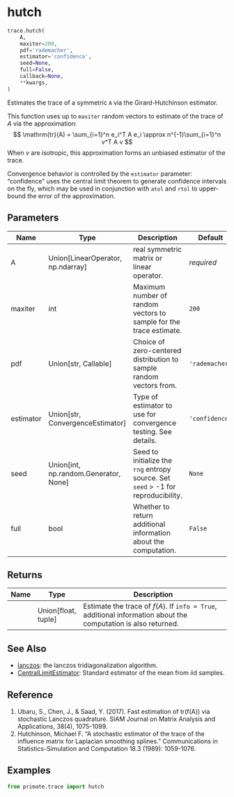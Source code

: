 # hutch { #trace.hutch }

```python
trace.hutch(
    A,
    maxiter=200,
    pdf='rademacher',
    estimator='confidence',
    seed=None,
    full=False,
    callback=None,
    **kwargs,
)
```

Estimates the trace of a symmetric `A` via the Girard-Hutchinson estimator.

This function uses up to `maxiter` random vectors to estimate of the trace of $A$ via the approximation:
$$ \mathrm{tr}(A) = \sum_{i=1}^n e_i^T A e_i \approx n^{-1}\sum_{i=1}^n v^T A v $$
When $v$ are isotropic, this approximation forms an unbiased estimator of the trace.

:::{.callout-note}
Convergence behavior is controlled by the `estimator` parameter: "confidence" uses the central limit theorem to generate confidence
intervals on the fly, which may be used in conjunction with `atol` and `rtol` to upper-bound the error of the approximation.
:::

## Parameters {.doc-section .doc-section-parameters}

| Name      | Type                                    | Description                                                                       | Default        |
|-----------|-----------------------------------------|-----------------------------------------------------------------------------------|----------------|
| A         | Union\[LinearOperator, np.ndarray\]     | real symmetric matrix or linear operator.                                         | _required_     |
| maxiter   | int                                     | Maximum number of random vectors to sample for the trace estimate.                | `200`          |
| pdf       | Union\[str, Callable\]                  | Choice of zero-centered distribution to sample random vectors from.               | `'rademacher'` |
| estimator | Union\[str, ConvergenceEstimator\]      | Type of estimator to use for convergence testing. See details.                    | `'confidence'` |
| seed      | Union\[int, np.random.Generator, None\] | Seed to initialize the `rng` entropy source. Set `seed` > -1 for reproducibility. | `None`         |
| full      | bool                                    | Whether to return additional information about the computation.                   | `False`        |

## Returns {.doc-section .doc-section-returns}

| Name   | Type                  | Description                                                                                                    |
|--------|-----------------------|----------------------------------------------------------------------------------------------------------------|
|        | Union\[float, tuple\] | Estimate the trace of $f(A)$. If `info = True`, additional information about the computation is also returned. |

## See Also {.doc-section .doc-section-see-also}

- [lanczos](/reference/lanczos.lanczos.md): the lanczos tridiagonalization algorithm.
- [CentralLimitEstimator](/reference/CentralLimitEstimator.md): Standard estimator of the mean from iid samples.

## Reference {.doc-section .doc-section-reference}

1. Ubaru, S., Chen, J., & Saad, Y. (2017). Fast estimation of tr(f(A)) via stochastic Lanczos quadrature. SIAM Journal on Matrix Analysis and Applications, 38(4), 1075-1099.
2. Hutchinson, Michael F. "A stochastic estimator of the trace of the influence matrix for Laplacian smoothing splines." Communications in Statistics-Simulation and Computation 18.3 (1989): 1059-1076.

## Examples {.doc-section .doc-section-examples}

```python
from primate.trace import hutch
```